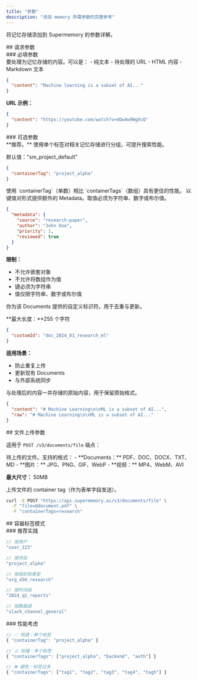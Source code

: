 ```yaml
---
title: "参数"
description: "添加 memory 所需参数的完整参考"
---
```


将记忆存储添加到 Supermemory 的参数详解。

<div id="request-parameters">
  ## 请求参数
</div>

<div id="required-parameters">
  ### 必填参数
</div>

<ParamField body="content" type="string" required>
  要处理为记忆存储的内容。可以是：
  - 纯文本
  - 待处理的 URL
  - HTML 内容
  - Markdown 文本

  ```json
  {
    "content": "Machine learning is a subset of AI..."
  }
  ```

  **URL 示例：**
  ```json
  {
    "content": "https://youtube.com/watch?v=dQw4w9WgXcQ"
  }
  ```
</ParamField>

<div id="optional-parameters">
  ### 可选参数
</div>

<ParamField body="containerTag" type="string">
  **推荐。** 使用单个标签对相关记忆存储进行分组，可提升搜索性能。

  默认值："sm_project_default"

  ```json
  {
    "containerTag": "project_alpha"
  }
  ```

  <Note>
  使用 `containerTag`（单数）相比 `containerTags`（数组）具有更佳的性能。
  </Note>
</ParamField>

<ParamField body="metadata" type="object">
  以键值对形式提供额外的 Metadata。取值必须为字符串、数字或布尔值。

  ```json
  {
    "metadata": {
      "source": "research-paper",
      "author": "John Doe",
      "priority": 1,
      "reviewed": true
    }
  }
  ```

  **限制：**
  - 不允许嵌套对象
  - 不允许将数组作为值
  - 键必须为字符串
  - 值仅限字符串、数字或布尔值
</ParamField>

<ParamField body="customId" type="string">
  你为该 Documents 提供的自定义标识符。用于去重与更新。

  **最大长度：**255 个字符

  ```json
  {
    "customId": "doc_2024_01_research_ml"
  }
  ```

  **适用场景：**
  - 防止重复上传
  - 更新现有 Documents
  - 与外部系统同步
</ParamField>

<ParamField body="raw" type="string">
  与处理后的内容一并存储的原始内容，用于保留原始格式。

  ```json
  {
    "content": "# Machine Learning\n\nML is a subset of AI...",
    "raw": "# Machine Learning\n\nML is a subset of AI..."
  }
  ```
</ParamField>

<div id="file-upload-parameters">
  ## 文件上传参数
</div>

适用于 `POST /v3/documents/file` 端点：

<ParamField body="file" type="file" required>
  待上传的文件。支持的格式：
  - **Documents：** PDF、DOC、DOCX、TXT、MD
  - **图片：** JPG、PNG、GIF、WebP
  - **视频：** MP4、WebM、AVI

  **最大尺寸：** 50MB
</ParamField>

<ParamField body="containerTags" type="string">
  上传文件的 container tag（作为表单字段发送）。

  ```bash
  curl -X POST "https://api.supermemory.ai/v3/documents/file" \
    -F "file=@document.pdf" \
    -F "containerTags=research"
  ```
</ParamField>

<div id="container-tag-patterns">
  ## 容器标签模式
</div>

<div id="recommended-patterns">
  ### 推荐实践
</div>

```typescript
// 按用户
"user_123"

// 按项目
"project_alpha"

// 按组织和类型
"org_456_research"

// 按时间段
"2024_q1_reports"

// 按数据源
"slack_channel_general"
```


<div id="performance-considerations">
  ### 性能考虑
</div>

```typescript
// ✅ 快速：单个标签
{ "containerTag": "project_alpha" }

// ⚠️ 较慢：多个标签
{ "containerTags": ["project_alpha", "backend", "auth"] }

// ❌ 避免：标签过多
{ "containerTags": ["tag1", "tag2", "tag3", "tag4", "tag5"] }
```
